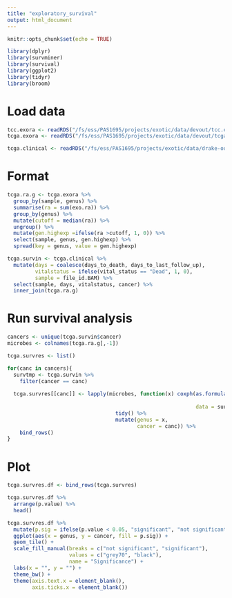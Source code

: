 ```yaml
---
title: "exploratory_survival"
output: html_document
---
```


```r
knitr::opts_chunk$set(echo = TRUE)

library(dplyr)
library(survminer)
library(survival)
library(ggplot2)
library(tidyr)
library(broom)
```

# Load data
```r
tcc.exora <- readRDS("/fs/ess/PAS1695/projects/exotic/data/devout/tcc.exora.taxonomy.RDS")
tcga.exora <- readRDS("/fs/ess/PAS1695/projects/exotic/data/devout/tcga.exora.taxonomy.RDS")

tcga.clinical <- readRDS("/fs/ess/PAS1695/projects/exotic/data/drake-output/2021-03-25/tcga.clin.tum.RDS")
```

# Format
```r
tcga.ra.g <- tcga.exora %>%
  group_by(sample, genus) %>%
  summarise(ra = sum(exo.ra)) %>%
  group_by(genus) %>%
  mutate(cutoff = median(ra)) %>%
  ungroup() %>%
  mutate(gen.highexp =ifelse(ra >cutoff, 1, 0)) %>%
  select(sample, genus, gen.highexp) %>%
  spread(key = genus, value = gen.highexp)

tcga.survin <- tcga.clinical %>%
  mutate(days = coalesce(days_to_death, days_to_last_follow_up),
         vitalstatus = ifelse(vital_status == "Dead", 1, 0),
         sample = file_id.BAM) %>%
  select(sample, days, vitalstatus, cancer) %>%
  inner_join(tcga.ra.g)


```

# Run survival analysis

```r
cancers <- unique(tcga.survin$cancer)
microbes <- colnames(tcga.ra.g[,-1])

tcga.survres <- list()

for(canc in cancers){
  survtmp <- tcga.survin %>%
    filter(cancer == canc)
  
  tcga.survres[[canc]] <- lapply(microbes, function(x) coxph(as.formula(paste0("Surv(days, vitalstatus) ~ `",
                                                                               x, "`")), 
                                                             data = survtmp) %>%
                                   tidy() %>%
                                   mutate(genus = x,
                                          cancer = canc)) %>%
    bind_rows()
}
```

# Plot

```r
tcga.survres.df <- bind_rows(tcga.survres)

tcga.survres.df %>%
  arrange(p.value) %>%
  head()
```

```r
tcga.survres.df %>%
  mutate(p.sig = ifelse(p.value < 0.05, "significant", "not significant")) %>%
  ggplot(aes(x = genus, y = cancer, fill = p.sig)) +
  geom_tile() +
  scale_fill_manual(breaks = c("not significant", "significant"),
                    values = c("grey70", "black"),
                    name = "Significance") +
  labs(x = "", y = "") +
  theme_bw() +
  theme(axis.text.x = element_blank(),
        axis.ticks.x = element_blank())
```